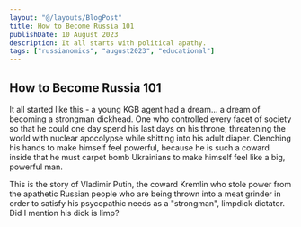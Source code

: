 ```yaml
---
layout: "@/layouts/BlogPost"
title: How to Become Russia 101
publishDate: 10 August 2023
description: It all starts with political apathy.
tags: ["russianomics", "august2023", "educational"]
---
```


## How to Become Russia 101

It all started like this - a young KGB agent had a dream... a dream of becoming a strongman dickhead. One who controlled every facet of society so that he could one day spend his last days on his throne, threatening the world with nuclear apocolypse while shitting into his adult diaper. Clenching his hands to make himself feel powerful, because he is such a coward inside that he must carpet bomb Ukrainians to make himself feel like a big, powerful man.

This is the story of Vladimir Putin, the coward Kremlin who stole power from the apathetic Russian people who are being thrown into a meat grinder in order to satisfy his psycopathic needs as a "strongman", limpdick dictator. Did I mention his dick is limp?

